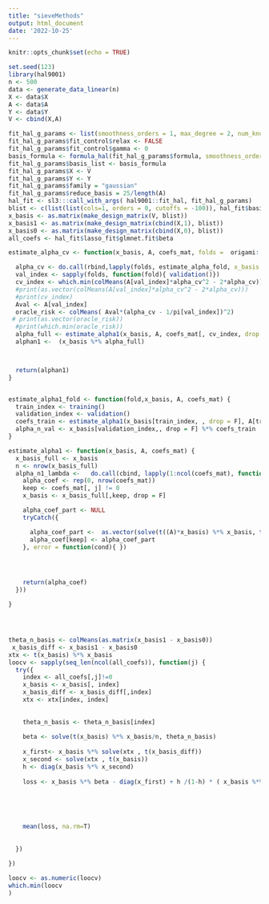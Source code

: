 ```yaml
---
title: "sieveMethods"
output: html_document
date: '2022-10-25'
---
```


```r
knitr::opts_chunk$set(echo = TRUE)
```


```r
set.seed(123)
library(hal9001)
n <- 500
data <- generate_data_linear(n)
X <- data$X
A <- data$A
Y <- data$Y
V <- cbind(X,A)

fit_hal_g_params <- list(smoothness_orders = 1, max_degree = 2, num_knots = c(1,2), formula = ~ h(.) + h(.,.))
fit_hal_g_params$fit_control$relax <- FALSE
fit_hal_g_params$fit_control$gamma <- 0
basis_formula <- formula_hal(fit_hal_g_params$formula, smoothness_orders = fit_hal_g_params$smoothness_orders, num_knots = fit_hal_g_params$num_knots, X = as.data.frame(V) )$basis_list
fit_hal_g_params$basis_list <- basis_formula
fit_hal_g_params$X <- V
fit_hal_g_params$Y <- Y
fit_hal_g_params$family = "gaussian"
fit_hal_g_params$reduce_basis = 25/length(A)
hal_fit <- sl3:::call_with_args( hal9001::fit_hal, fit_hal_g_params)
blist <- c(list(list(cols=1, orders = 0, cutoffs = -100)), hal_fit$basis_list)
x_basis <- as.matrix(make_design_matrix(V, blist))
x_basis1 <- as.matrix(make_design_matrix(cbind(X,1), blist))
x_basis0 <- as.matrix(make_design_matrix(cbind(X,0), blist))
all_coefs <- hal_fit$lasso_fit$glmnet.fit$beta


```

```r

estimate_alpha_cv <- function(x_basis, A, coefs_mat, folds =  origami::folds_vfold(length(A))){

  alpha_cv <- do.call(rbind,lapply(folds, estimate_alpha_fold, x_basis = x_basis, A = A, coefs_mat = coefs_mat))
  val_index <- sapply(folds, function(fold){ validation()})
  cv_index <- which.min(colMeans(A[val_index]*alpha_cv^2 - 2*alpha_cv))
  #print(as.vector(colMeans(A[val_index]*alpha_cv^2 - 2*alpha_cv)))
  #print(cv_index)
  Aval <- A[val_index]
  oracle_risk <- colMeans( Aval*(alpha_cv - 1/pi[val_index])^2)
 # print(as.vector(oracle_risk))
  #print(which.min(oracle_risk))
  alpha_full <- estimate_alpha1(x_basis, A, coefs_mat[, cv_index, drop = F])
  alphan1 <-  (x_basis %*% alpha_full)



  return(alphan1)
}


estimate_alpha1_fold <- function(fold,x_basis, A, coefs_mat) {
  train_index <- training()
  validation_index <- validation()
  coefs_train <- estimate_alpha1(x_basis[train_index, , drop = F], A[train_index], coefs_mat)
  alpha_n_val <- x_basis[validation_index,, drop = F] %*% coefs_train
}

estimate_alpha1 <- function(x_basis, A, coefs_mat) {
  x_basis_full <- x_basis
  n <- nrow(x_basis_full)
  alpha_n1_lambda <-   do.call(cbind, lapply(1:ncol(coefs_mat), function(j) {
    alpha_coef <- rep(0, nrow(coefs_mat))
    keep <- coefs_mat[, j] != 0
    x_basis <- x_basis_full[,keep, drop = F]

    alpha_coef_part <- NULL
    tryCatch({

      alpha_coef_part <-  as.vector(solve(t((A)*x_basis) %*% x_basis, t(x_basis) %*%  rep(1,n)))
      alpha_coef[keep] <- alpha_coef_part
    }, error = function(cond){ })




    return(alpha_coef)
  }))

}





```

```r
theta_n_basis <- colMeans(as.matrix(x_basis1 - x_basis0))
 x_basis_diff <- x_basis1 - x_basis0
xtx <- t(x_basis) %*% x_basis
loocv <- sapply(seq_len(ncol(all_coefs)), function(j) {
  try({
    index <- all_coefs[,j]!=0
    x_basis <- x_basis[, index]
    x_basis_diff <- x_basis_diff[,index]
    xtx <- xtx[index, index]
     
    
    theta_n_basis <- theta_n_basis[index]
    
    beta <- solve(t(x_basis) %*% x_basis/n, theta_n_basis)
    
    x_first<- x_basis %*% solve(xtx , t(x_basis_diff))
    x_second <- solve(xtx , t(x_basis))
    h <- diag(x_basis %*% x_second)
     
    loss <- x_basis %*% beta - diag(x_first) + h /(1-h) * ( x_basis %*% beta - diag(x_first) )
     
    
    
    
    
    mean(loss, na.rm=T)
    
    
  })
  
})

loocv <- as.numeric(loocv)
which.min(loocv
)



```
